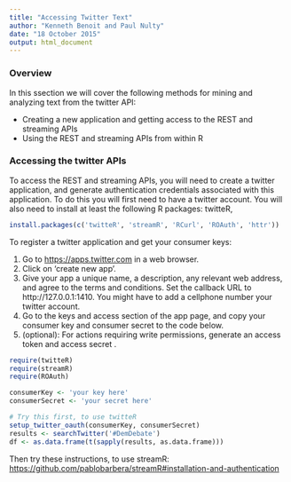 ```yaml
---
title: "Accessing Twitter Text"
author: "Kenneth Benoit and Paul Nulty"
date: "18 October 2015"
output: html_document
---
```


### Overview

In this ssection we will cover the following methods for mining and analyzing text from the twitter API:

* Creating a new application and getting access to the REST and streaming APIs
* Using the REST and streaming APIs from within R

### Accessing the twitter APIs

To access the REST and streaming APIs, you will need to create a twitter application, and generate authentication credentials associated with this application. To do this you will first need to have a twitter account. You will also need to install at least the following R packages: twitteR, 


```r
install.packages(c('twitteR', 'streamR', 'RCurl', 'ROAuth', 'httr'))
```

To register a twitter application and get your consumer keys:

1. Go to <https://apps.twitter.com> in a web browser.
2. Click on 'create new app'.
3. Give your app a unique name, a description, any relevant web address, and agree to the terms and conditions. Set the callback URL to http://127.0.0.1:1410. You might have to add a cellphone number your twitter account.
4. Go to the keys and access section of the app page, and copy your consumer key and consumer secret to the code below.
5. (optional): For actions requiring write permissions, generate an access token and access secret .

```r
require(twitteR)
require(streamR)
require(ROAuth)

consumerKey <- 'your key here'
consumerSecret <- 'your secret here'

# Try this first, to use twitteR
setup_twitter_oauth(consumerKey, consumerSecret)
results <- searchTwitter('#DemDebate')
df <- as.data.frame(t(sapply(results, as.data.frame)))
```

Then try these instructions, to use streamR:
<https://github.com/pablobarbera/streamR#installation-and-authentication>



